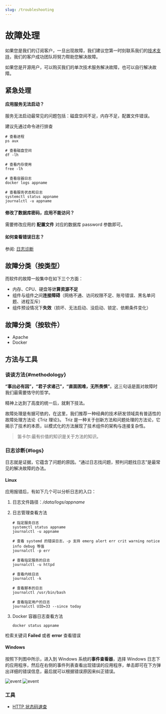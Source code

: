 ```yaml
---
slug: /troubleshooting
---
```




# 故障处理

如果您是我们的订阅客户，一旦出现故障，我们建议您第一时刻联系我们的[技术支持](./helpdesk)，我们的客户成功团队将努力帮助您解决故障。  

如果您是开源用户，可以购买我们的单次技术服务解决故障，也可以自行解决故障。


## 紧急处理

#### 应用服务无法启动？

服务无法启动最常见的问题包括：磁盘空间不足，内存不足，配置文件错误。   

建议先通过命令进行排查  

```shell
# 查看进程
ps aux

# 查看磁盘空间
df -lh

# 查看内存使用
free -lh

# 查看容器日志
docker logs appname

# 查看服务状态和日志
systemctl status appname
journalctl -u appname
```

#### 修改了数据库密码，应用不能访问？

需要修改应用的 **配置文件** 对应的数据库 password 参数即可。


#### 如何查看错误日志？

参阅: [日志诊断](#logs)

## 故障分类（按类型）

而软件的故障一般集中在如下三个方面：

* 内存、CPU、硬盘等**计算资源不足**
* 组件与组件之间**连接障碍**（网络不通、访问权限不足、账号错误、黑名单问题、进程互斥）
* 组件预设情况下**失效**（损坏、无法启动、没启动、锁定、依赖条件变化）

<DocCardList items={useCurrentSidebarCategory().items}/>

## 故障分类（按软件）

* Apache
* Docker

## 方法与工具

### 谈谈方法{#methodology}

**“事出必有因”，“君子求诸己”，“直面困难，无所畏惧”**。这三句话是面对故障时我们最需要恪守的哲学。  

精神上达到了高度的统一后，就剩下技法。

故障处理是有据可依的，在这里，我们推荐一种经典的技术研发领域具有普适性的故障处理方法论《Triz 理论》。 Triz 是一种关于创新方法和问题处理的方法论，它揭示了技术的本质，以模式化的方法展现了技术组件的架构与连接复杂性。

> 笛卡尔:最有价值的知识是关于方法的知识。

### 日志诊断{#logs}

日志就是证据，它蕴含了问题的原因。“通过日志找问题，预判问题找日志”是最常见的解决故障的办法。

#### Linux

应用报错后，有如下几个可以分析日志的入口： 

1. 日志文件路径：*/data/logs/appname*

2. 日志管理查看方法

   ```
   # 指定服务日志
   systemctl status appname
   journalctl -u appname

   # 查看 systemd 的错误日志，-p 支持 emerg alert err crit warning notice info debug 等值
   journalctl -p err

   # 查看指定服务的日志
   journalctl -u httpd

   # 查看内核日志
   journalctl -k

   # 查看脚本的日志
   journalctl /usr/bin/bash

   # 查看指定用户的日志
   journalctl UID=33 --since today
   ```

3. Docker 容器日志查看方法
   ```
   docker status appname
   ```

检索关键词 **Failed** 或者 **error** 查看错误

#### Windows

按照下列图中所示，进入到 Windows 系统的**事件查看器**，选择 Windows 日志下的应用程序，然后在右侧的事件列表查看出现错误的应用程序，单击即可在下方弹出详细的错误信息，最后就可以根据错误原因来纠正错误。

![event](https://libs.websoft9.com/Websoft9/DocsPicture/zh/wampserver/wampserver-eventerror-websoft9-1.png)
![event](https://libs.websoft9.com/Websoft9/DocsPicture/zh/wampserver/wampserver-eventerror-websoft9-2.png)


### 工具

* [HTTP 状态码速查](http://www.w3.org/Protocols/rfc2616/rfc2616-sec10.html)




